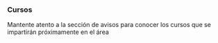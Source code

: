 <body>
  <div class="main">
### Cursos

Mantente atento a la sección de avisos para conocer los cursos que se impartirán próximamente en el área

  </div>
</body>

